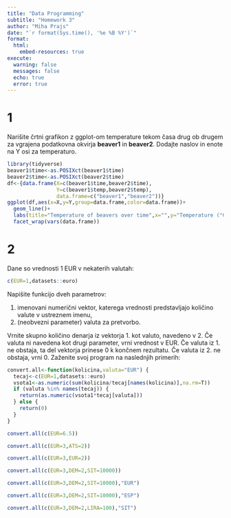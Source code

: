 ```yaml
---
title: "Data Programming"
subtitle: "Homework 3"
author: "Miha Prajs"
date: "`r format(Sys.time(), '%e %B %Y')`"
format: 
  html:
    embed-resources: true
execute: 
  warning: false
  messages: false
  echo: true
  error: true
---
```


# 1
Narišite črtni grafikon z ggplot-om temperature tekom časa drug ob drugem za vgrajena podatkovna okvirja **beaver1** in **beaver2**. Dodajte naslov in enote na Y osi za temperaturo.

```r
library(tidyverse)
beaver1$time<-as.POSIXct(beaver1$time)
beaver2$time<-as.POSIXct(beaver2$time)
df<-{data.frame(X=c(beaver1$time,beaver2$time),
                Y=c(beaver1$temp,beaver2$temp),
                data.frame=c("beaver1","beaver2"))}
ggplot(df,aes(x=X,y=Y,group=data.frame,color=data.frame))+
  geom_line()+
  labs(title="Temperature of beavers over time",x="",y="Temperature (°C)")+
  facet_wrap(vars(data.frame))
```


# 2
Dane so vrednosti 1 EUR v nekaterih valutah:
```r
c(EUR=1,datasets::euro)
```
Napišite funkcijo dveh parametrov:

1. imenovani numerični vektor, katerega vrednosti predstavljajo količino valute v ustreznem imenu,
2. (neobvezni parameter) valuta za pretvorbo.

Vrnite skupno količino denarja iz vektorja 1. kot valuto, navedeno v 2. Če valuta ni navedena kot drugi parameter, vrni vrednost v EUR. Če valuta iz 1. ne obstaja, ta del vektorja prinese 0 k končnem rezultatu. Če valuta iz 2. ne obstaja, vrni 0. Zaženite svoj program na naslednjih primerih:

```r
convert.all<-function(kolicina,valuta="EUR") {
  tecaj<-c(EUR=1,datasets::euro)
  vsota1<-as.numeric(sum(kolicina/tecaj[names(kolicina)],na.rm=T))
  if (valuta %in% names(tecaj)) {
    return(as.numeric(vsota1*tecaj[valuta]))
  } else {
    return(0)
  }
}
```



```r
convert.all(c(EUR=6.5))
```

```r
convert.all(c(EUR=3,ATS=2))
```

```r
convert.all(c(EUR=3,EUR=2))
```

```r
convert.all(c(EUR=3,DEM=2,SIT=10000))
```

```r
convert.all(c(EUR=3,DEM=2,SIT=10000),"EUR")
```

```r
convert.all(c(EUR=3,DEM=2,SIT=10000),"ESP")
```

```r
convert.all(c(EUR=3,DEM=2,LIRA=100),"SIT")
```

